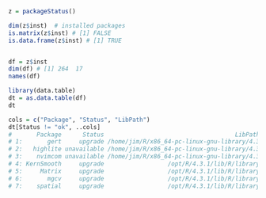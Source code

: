 ```r

z = packageStatus()

dim(z$inst)  # installed packages
is.matrix(z$inst) # [1] FALSE
is.data.frame(z$inst) # [1] TRUE


df = z$inst
dim(df) # [1] 264  17
names(df)

library(data.table)
dt = as.data.table(df)
dt

cols = c("Package", "Status", "LibPath")
dt[Status != "ok", ..cols]
#       Package      Status                                     LibPath
# 1:       gert     upgrade /home/jim/R/x86_64-pc-linux-gnu-library/4.3
# 2:   highlite unavailable /home/jim/R/x86_64-pc-linux-gnu-library/4.3
# 3:    nvimcom unavailable /home/jim/R/x86_64-pc-linux-gnu-library/4.3
# 4: KernSmooth     upgrade                  /opt/R/4.3.1/lib/R/library
# 5:     Matrix     upgrade                  /opt/R/4.3.1/lib/R/library
# 6:       mgcv     upgrade                  /opt/R/4.3.1/lib/R/library
# 7:    spatial     upgrade                  /opt/R/4.3.1/lib/R/library
```

